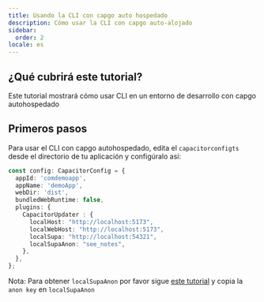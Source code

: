 ```yaml
---
title: Usando la CLI con capgo auto hospedado
description: Cómo usar la CLI con capgo auto-alojado
sidebar:
  order: 2
locale: es
---
```


## ¿Qué cubrirá este tutorial?

Este tutorial mostrará cómo usar CLI en un entorno de desarrollo con capgo autohospedado

## Primeros pasos

Para usar el CLI con capgo autohospedado, edita el `capacitorconfigts` desde el directorio de tu aplicación y configúralo así:

```ts
const config: CapacitorConfig = {
  appId: 'comdemoapp',
  appName: 'demoApp',
  webDir: 'dist',
  bundledWebRuntime: false,
  plugins: {
    CapacitorUpdater : {
      localHost: "http://localhost:5173",
      localWebHost: "http://localhost:5173",
      localSupa: "http://localhost:54321",
      localSupaAnon: "see_notes",
    },
  },
};
```

Nota: Para obtener `localSupaAnon` por favor sigue [este tutorial](/docs/self-hosted/local-dev/getting-started/) y copia la `anon key` en `localSupaAnon`